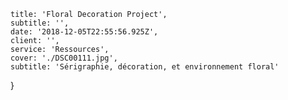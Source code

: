     title: 'Floral Decoration Project',
    subtitle: '',
    date: '2018-12-05T22:55:56.925Z',
    client: '',
    service: 'Ressources',
    cover: './DSC00111.jpg',
    subtitle: 'Sérigraphie, décoration, et environnement floral'
}

